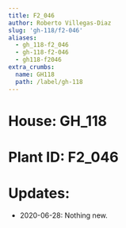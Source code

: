 ```yaml
---
title: F2_046
author: Roberto Villegas-Diaz
slug: 'gh-118/f2-046'
aliases:
  - gh_118-f2_046
  - gh-118-f2-046
  - gh118-f2046
extra_crumbs:
  name: GH118
  path: /label/gh-118
---
```


# **House**: GH_118
# **Plant ID**: F2_046
# **Updates**: 
 - 2020-06-28: Nothing new.
